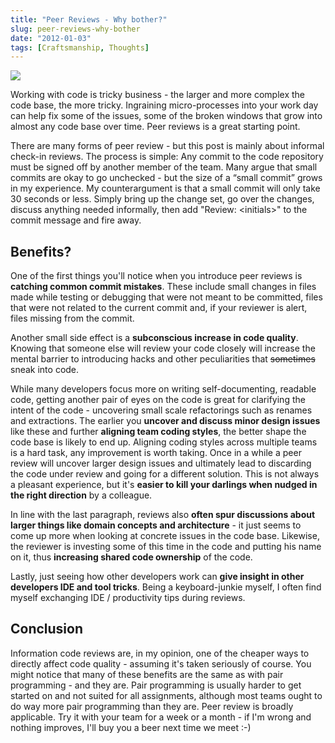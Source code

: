 ```yaml
---
title: "Peer Reviews - Why bother?"
slug: peer-reviews-why-bother
date: "2012-01-03"
tags: [Craftsmanship, Thoughts]
---
```


<img src="stamp.jpg" className="right" />

Working with code is tricky business - the larger and more complex the code base, the more tricky. Ingraining micro-processes into your work day can help fix some of the issues, some of the broken windows that grow into almost any code base over time. Peer reviews is a great starting point.
  
There are many forms of peer review - but this post is mainly about informal check-in reviews. The process is simple: Any commit to the code repository must be signed off by another member of the team. Many argue that small commits are okay to go unchecked - but the size of a “small commit” grows in my experience. My counterargument is that a small commit will only take 30 seconds or less. Simply bring up the change set, go over the changes, discuss anything needed informally, then add "Review: &lt;initials&gt;" to the commit message and fire away.
  
## Benefits?
  
One of the first things you'll notice when you introduce peer reviews is **catching common commit mistakes**. These include small changes in files made while testing or debugging that were not meant to be committed, files that were not related to the current commit and, if your reviewer is alert, files missing from the commit. 
  
Another small side effect is a **subconscious increase in code quality**. Knowing that someone else will review your code closely will increase the mental barrier to introducing hacks and other peculiarities that <del>sometimes</del> sneak into code.
  
While many developers focus more on writing self-documenting, readable code, getting another pair of eyes on the code is great for clarifying the intent of the code - uncovering small scale refactorings such as renames and extractions. The earlier you **uncover and discuss minor design issues** like these and further **aligning team coding styles**, the better shape the code base is likely to end up. Aligning coding styles across multiple teams is a hard task, any improvement is worth taking. Once in a while a peer review will uncover larger design issues and ultimately lead to discarding the code under review and going for a different solution. This is not always a pleasant experience, but it's **easier to kill your darlings when nudged in the right direction** by a colleague. 
  
In line with the last paragraph, reviews also **often spur discussions about larger things like domain concepts and architecture** - it just seems to come up more when looking at concrete issues in the code base. Likewise, the reviewer is investing some of this time in the code and putting his name on it, thus **increasing shared code ownership** of the code.
  
Lastly, just seeing how other developers work can **give insight in other developers IDE and tool tricks**. Being a keyboard-junkie myself, I often find myself exchanging IDE / productivity tips during reviews.
  
## Conclusion 
  
Information code reviews are, in my opinion, one of the cheaper ways to directly affect code quality - assuming it's taken seriously of course. You might notice that many of these benefits are the same as with pair programming - and they are. Pair programming is usually harder to get started on and not suited for all assignments, although most teams ought to do way more pair programming than they are. Peer review is broadly applicable. Try it with your team for a week or a month - if I'm wrong and nothing improves, I'll buy you a beer next time we meet :-) 
